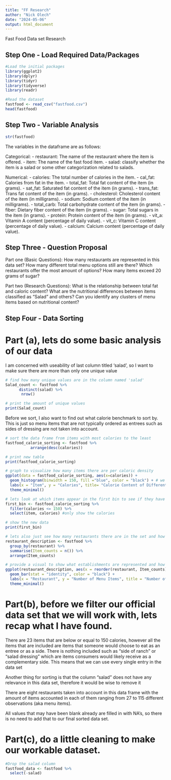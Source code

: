 ```yaml
---
title: "FF Research"
author: "Nick Olech"
date: "2024-05-06"
output: html_document
---
```


Fast Food Data set Research

## Step One - Load Required Data/Packages
```r
#Load the initial packages
library(ggplot2)
library(dplyr)
library(tidyr)
library(tidyverse)
library(readr)

#Read the dataset
fastfood <- read_csv("fastfood.csv")
head(fastfood)
```
## Step Two - Variable Analysis
```r
str(fastfood)
```
The variables in the dataframe are as follows:

Categorical: 
- restaurant: The name of the restaurant where the item is offered.
- item: The name of the fast food item.
- salad: classify whether the item is a salad or some other categorization related to salads.

Numerical:
- calories: The total number of calories in the item.
- cal_fat: Calories from fat in the item.
- total_fat: Total fat content of the item (in grams).
- sat_fat: Saturated fat content of the item (in grams).
- trans_fat: Trans fat content of the item (in grams).
- cholesterol: Cholesterol content of the item (in milligrams).
- sodium: Sodium content of the item (in milligrams).
- total_carb: Total carbohydrate content of the item (in grams).
- fiber: Dietary fiber content of the item (in grams).
- sugar: Total sugars in the item (in grams).
- protein: Protein content of the item (in grams).
- vit_a: Vitamin A content (percentage of daily value).
- vit_c:  Vitamin C content (percentage of daily value).
- calcium: Calcium content (percentage of daily value).

## Step Three - Question Proposal

Part one (Basic Questions):
How many restaurants are represented in this data set?
How many different total menu options still are there?
Which restaurants offer the most amount of options?
How many items exceed 20 grams of sugar?

Part two (Research Questions):
What is the relationship between total fat and caloric content?
What are the nutritional differences between items classified as "Salad" and others?
Can you identify any clusters of menu items based on nutritional content?

## Step Four - Data Sorting

# Part (a), lets do some basic analysis of our data
I am concerned with useability of last column titled 'salad', so I want to make sure there are more than only one unique value

```r
# find how many unique values are in the column named 'salad'
Salad_count <- fastfood %>% 
      distinct(salad) %>%
       nrow()

# print the amount of unique values
print(Salad_count)
```
Before we sort, I also want to find out what calorie benchmark to sort by. This is just so menu items that are not typically ordered as entrees such as sides of dressing are not taken into account. 

```r
# sort the data frame from items with most calories to the least
fastfood_calorie_sorting <- fastfood %>% 
           arrange(desc(calories))

# print new table
print(fastfood_calorie_sorting)
```
```r
# graph to visualize how many items there are per caloric density
ggplot(data = fastfood_calorie_sorting, aes(x=calories)) +
  geom_histogram(binwidth = 150, fill ="blue", color = "black") + # we are going to put in bins of 150 calories
  labs(x = "Item", y = "Calories", title= "Calorie Content of Different Menu Items") + 
  theme_minimal()
```
```r
# lets look at which items appear in the first bin to see if they have relevance in our analysis
first_bin <- fastfood_calorie_sorting %>%
  filter(calories <= 150) %>%
  select(item, calories) #only show the calories

# show the new data
print(first_bin)
```
```r
# lets also just see how many restaurants there are in the set and how many recorded menu items are.
restaurant_description <- fastfood %>%
  group_by(restaurant) %>%
  summarise(Item_counts = n()) %>% 
  arrange(Item_counts)

# provide a visual to show what establishments are represented and how well they all are
ggplot(restaurant_description, aes(x = reorder(restaurant, Item_counts), y = Item_counts, fill = restaurant)) +
  geom_bar(stat = "identity", color = "black") +
  labs(x = "Restaurant", y = "Number of Menu Items", title = "Number of Menu Items per Restaurant") +
  theme_minimal()
```


# Part(b), before we filter our official data set that we will work with, lets recap what I have found.

There are 23 items that are below or equal to 150 calories, however all the items that are included are items that someone would  choose to eat as an entree or as a side. There is nothing included such as "side of ranch" or "salad dressing" which are items consumers would likely receive as a complementary side. This means that we can use every single entry in the data set

Another thing for sorting is that the column "salad" does not have any relevance in this data set, therefore it
would be wise to remove it

There are eight restaurants taken into account in this data frame with the amount of items accounted in each of them ranging from 27 to 115 different observations (aka menu items).

All values that may have been blank already are filled in with NA's, so there is no need to add that to our final sorted data set. 

# Part(c), do a little cleaning to make our workable dataset. 


```r
#Drop the salad column 
fastfood_data <- fastfood %>%
  select(-salad)
```















